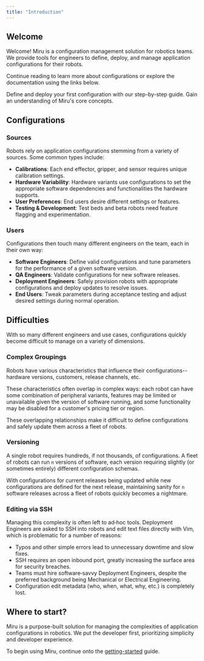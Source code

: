 ```yaml
---
title: "Introduction"
---
```


## Welcome

Welcome\! Miru is a configuration management solution for robotics teams. We provide tools for engineers to define, deploy, and manage application configurations for their robots.

Continue reading to learn more about configurations or explore the documentation using the links below.

<Columns cols={2}>
    <Card
        title="Quick Start"
        icon="rocket"
        href="/docs/home/getting-started/quick-start/setup"
    >
        Define and deploy your first configuration with our step-by-step guide.
    </Card>
    <Card
        title="Concepts"
        icon="book-open"
        href="/docs/home/getting-started/concepts"
    >
        Gain an understanding of Miru's core concepts.
    </Card>
</Columns>

## Configurations

### Sources

Robots rely on application configurations stemming from a variety of sources. Some common types include:

- **Calibrations**: Each end effector, gripper, and sensor requires unique calibration settings.
- **Hardware Variability**: Hardware variants use configurations to set the appropriate software dependencies and functionalities the hardware supports.
- **User Preferences**: End users desire different settings or features.
- **Testing & Development**: Test beds and beta robots need feature flagging and experimentation.

### Users 
Configurations then touch many different engineers on the team, each in their own way:

- **Software Engineers**: Define valid configurations and tune parameters for the performance of a given software version.
- **QA Engineers**: Validate configurations for new software releases.
- **Deployment Engineers**: Safely provision robots with appropriate configurations and deploy updates to resolve issues.
- **End Users**: Tweak parameters during acceptance testing and adjust desired settings during normal operation.

## Difficulties

With so many different engineers and use cases, configurations quickly become difficult to manage on a variety of dimensions.

### Complex Groupings

Robots have various characteristics that influence their configurations--hardware versions, customers, release channels, etc. 

These characteristics often overlap in complex ways: each robot can have some combination of peripheral variants, features may be limited or unavailable given the version of software running, and some functionality may be disabled for a customer's pricing tier or region.

These overlapping relationships make it difficult to define configurations and safely update them across a fleet of robots.

### Versioning

A single robot requires hundreds, if not thousands, of configurations. A fleet of robots can run `n` versions of software, each version requiring slightly (or sometimes entirely) different configuration schemas.

With configurations for current releases being updated while new configurations are defined for the next release, maintaining sanity for `n` software releases across a fleet of robots quickly becomes a nightmare.

### Editing via SSH

Managing this complexity is often left to ad‑hoc tools. Deployment Engineers are asked to SSH into robots and edit text files directly with Vim, which is problematic for a number of reasons:

- Typos and other simple errors lead to unnecessary downtime and slow fixes.
- SSH requires an open inbound port, greatly increasing the surface area for security breaches.
- Teams must hire software‑savvy Deployment Engineers, despite the preferred background being Mechanical or Electrical Engineering.
- Configuration edit metadata (who, when, what, why, etc.) is completely lost.

## Where to start?

Miru is a purpose-built solution for managing the complexities of application configurations in robotics. We put the developer first, prioritizing simplicity and developer experience.

To begin using Miru, continue onto the [getting-started](/docs/home/basics/getting-started/overview) guide.
